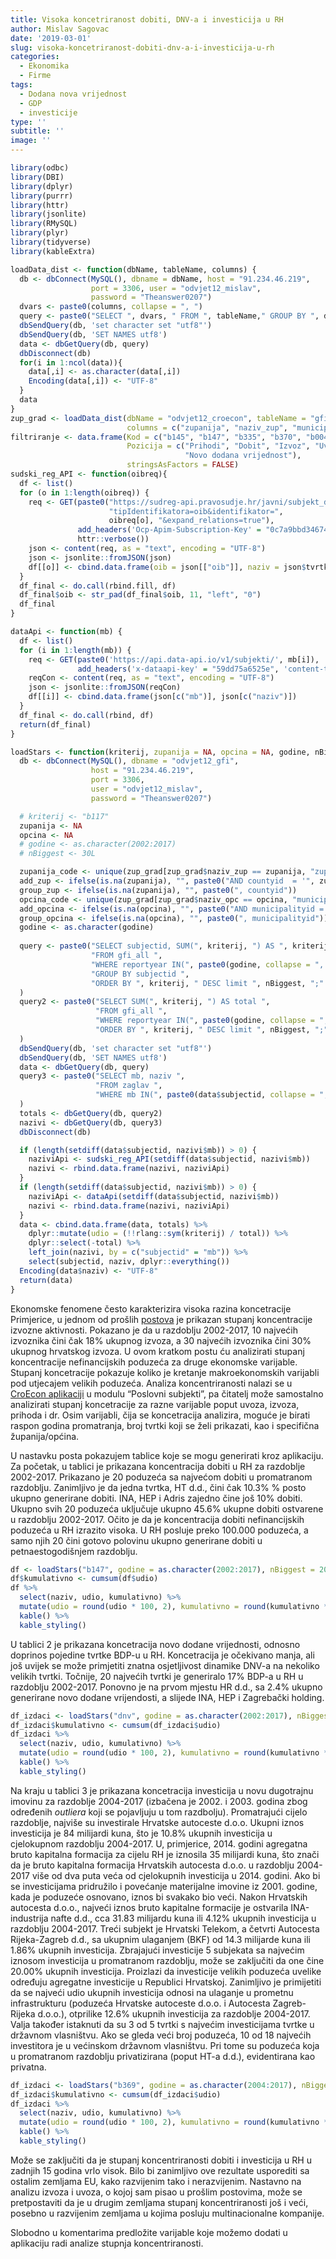```yaml
---
title: Visoka koncetriranost dobiti, DNV-a i investicija u RH
author: Mislav Sagovac
date: '2019-03-01'
slug: visoka-koncetriranost-dobiti-dnv-a-i-investicija-u-rh
categories:
  - Ekonomika
  - Firme
tags:
  - Dodana nova vrijednost
  - GDP
  - investicije
type: ''
subtitle: ''
image: ''
---
```



```r
library(odbc)
library(DBI)
library(dplyr)
library(purrr)
library(httr)
library(jsonlite)
library(RMySQL)
library(plyr)
library(tidyverse)
library(kableExtra)

loadData_dist <- function(dbName, tableName, columns) {
  db <- dbConnect(MySQL(), dbname = dbName, host = "91.234.46.219",
                  port = 3306, user = "odvjet12_mislav",
                  password = "Theanswer0207")
  dvars <- paste0(columns, collapse = ", ")
  query <- paste0("SELECT ", dvars, " FROM ", tableName," GROUP BY ", dvars, " DESC")
  dbSendQuery(db, 'set character set "utf8"')
  dbSendQuery(db, 'SET NAMES utf8')
  data <- dbGetQuery(db, query)
  dbDisconnect(db)
  for(i in 1:ncol(data)){
    data[,i] <- as.character(data[,i])
    Encoding(data[,i]) <- "UTF-8"
  }
  data
}
zup_grad <- loadData_dist(dbName = "odvjet12_croecon", tableName = "gfi",
                          columns = c("zupanija", "naziv_zup", "municipalityid", "naziv_opc"))
filtriranje <- data.frame(Kod = c("b145", "b147", "b335", "b370", "b004", "dnv"),
                          Pozicija = c("Prihodi", "Dobit", "Izvoz", "Uvoz", "Izdaci za razvoj",
                                       "Novo dodana vrijednost"),
                          stringsAsFactors = FALSE)
sudski_reg_API <- function(oibreq){
  df <- list()
  for (o in 1:length(oibreq)) {
    req <- GET(paste0("https://sudreg-api.pravosudje.hr/javni/subjekt_detalji?",
                      "tipIdentifikatora=oib&identifikator=",
                      oibreq[o], "&expand_relations=true"),
               add_headers('Ocp-Apim-Subscription-Key' = "0c7a9bbd34674a428e4218340fba732b"),
               httr::verbose())
    json <- content(req, as = "text", encoding = "UTF-8")
    json <- jsonlite::fromJSON(json)
    df[[o]] <- cbind.data.frame(oib = json[["oib"]], naziv = json$tvrtke$ime)
  }
  df_final <- do.call(rbind.fill, df)
  df_final$oib <- str_pad(df_final$oib, 11, "left", "0")
  df_final
}

dataApi <- function(mb) {
  df <- list()
  for (i in 1:length(mb)) {
    req <- GET(paste0('https://api.data-api.io/v1/subjekti/', mb[i]),
               add_headers('x-dataapi-key' = "59dd75a6525e", 'content-type' = "application/json"))
    reqCon <- content(req, as = "text", encoding = "UTF-8")
    json <- jsonlite::fromJSON(reqCon)
    df[[i]] <- cbind.data.frame(json[c("mb")], json[c("naziv")])
  }
  df_final <- do.call(rbind, df)
  return(df_final)
}

loadStars <- function(kriterij, zupanija = NA, opcina = NA, godine, nBiggest) {
  db <- dbConnect(MySQL(), dbname = "odvjet12_gfi",
                  host = "91.234.46.219",
                  port = 3306,
                  user = "odvjet12_mislav",
                  password = "Theanswer0207")

  # kriterij <- "b117"
  zupanija <- NA
  opcina <- NA
  # godine <- as.character(2002:2017)
  # nBiggest <- 30L

  zupanija_code <- unique(zup_grad[zup_grad$naziv_zup == zupanija, "zupanija"])
  add_zup <- ifelse(is.na(zupanija), "", paste0("AND countyid  = '", zupanija_code, "' "))
  group_zup <- ifelse(is.na(zupanija), "", paste0(", countyid"))
  opcina_code <- unique(zup_grad[zup_grad$naziv_opc == opcina, "municipalityid"])
  add_opcina <- ifelse(is.na(opcina), "", paste0("AND municipalityid = '", opcina_code, "' "))
  group_opcina <- ifelse(is.na(opcina), "", paste0(", municipalityid"))
  godine <- as.character(godine)
  
  query <- paste0("SELECT subjectid, SUM(", kriterij, ") AS ", kriterij, " ",
                  "FROM gfi_all ",
                  "WHERE reportyear IN(", paste0(godine, collapse = ", "), ") ", add_zup, add_opcina,
                  "GROUP BY subjectid ",
                  "ORDER BY ", kriterij, " DESC limit ", nBiggest, ";"
  )
  query2 <- paste0("SELECT SUM(", kriterij, ") AS total ",
                   "FROM gfi_all ",
                   "WHERE reportyear IN(", paste0(godine, collapse = ", "), ") ", add_zup, add_opcina,
                   "ORDER BY ", kriterij, " DESC limit ", nBiggest, ";"
  )
  dbSendQuery(db, 'set character set "utf8"')
  dbSendQuery(db, 'SET NAMES utf8')
  data <- dbGetQuery(db, query)
  query3 <- paste0("SELECT mb, naziv ",
                   "FROM zaglav ",
                   "WHERE mb IN(", paste0(data$subjectid, collapse = ", "), ");"
  )
  totals <- dbGetQuery(db, query2)
  nazivi <- dbGetQuery(db, query3)
  dbDisconnect(db)

  if (length(setdiff(data$subjectid, nazivi$mb)) > 0) {
    naziviApi <- sudski_reg_API(setdiff(data$subjectid, nazivi$mb))
    nazivi <- rbind.data.frame(nazivi, naziviApi)
  }
  if (length(setdiff(data$subjectid, nazivi$mb)) > 0) {
    naziviApi <- dataApi(setdiff(data$subjectid, nazivi$mb))
    nazivi <- rbind.data.frame(nazivi, naziviApi)
  }
  data <- cbind.data.frame(data, totals) %>%
    dplyr::mutate(udio = (!!rlang::sym(kriterij) / total)) %>%
    dplyr::select(-total) %>%
    left_join(nazivi, by = c("subjectid" = "mb")) %>%
    select(subjectid, naziv, dplyr::everything())
  Encoding(data$naziv) <- "UTF-8"
  return(data)
}

```



Ekonomske fenomene često karakterizira visoka razina koncetracije Primjerice, u jednom od prošlih [postova](http://croecon.contentio.biz/post/izvoznici-i-uvoznici-su-naj-e-e-iste-tvrtke/) je prikazan stupanj koncentracije izvozne aktivnosti. Pokazano je da u razdoblju 2002-2017, 10 najvećih izvoznika čini čak 18% ukupnog izvoza, a 30 najvećih izvoznika čini 30% ukupnog hrvatskog izvoza. U ovom kratkom postu ću analizirati stupanj koncentracije nefinancijskih poduzeća za druge ekonomske varijable. Stupanj koncetracije pokazuje koliko je kretanje makroekonomskih varijabli pod utjecajem velikih poduzeća. Analiza koncentriranosti nalazi se u [CroEcon aplikaciji](https://forensis.shinyapps.io/CroEcon/) u modulu "Poslovni subjekti", pa čitatelj može samostalno analizirati stupanj koncetracije za razne varijable poput uvoza, izvoza, prihoda i dr. Osim varijabli, čija se koncetracija analizira, moguće je birati raspon godina promatranja, broj tvrtki koji se želi prikazati, kao i specifična županija/općina.

U nastavku posta pokazujem tablice koje se mogu generirati kroz aplikaciju. Za početak, u tablici je prikazana koncentracija dobiti u RH za razdoblje 2002-2017. Prikazano je 20 poduzeća sa najvećom dobiti u promatranom razdoblju. Zanimljivo je da jedna tvrtka, HT d.d., čini čak 10.3% % posto ukupno generirane dobiti. INA, HEP i Adris zajedno čine još 10%  dobiti. Ukupno svih 20 poduzeća uključuje ukupno 45.6% ukupne dobiti ostvarene u razdoblju 2002-2017. Očito je da je koncentracija dobiti nefinancijskih poduzeća u RH izrazito visoka. U RH posluje preko 100.000 poduzeća, a samo njih 20 čini gotovo polovinu ukupno generirane dobiti u petnaestogodišnjem razdoblju. 

```r
df <- loadStars("b147", godine = as.character(2002:2017), nBiggest = 20)
df$kumulativno <- cumsum(df$udio)
df %>% 
  select(naziv, udio, kumulativno) %>% 
  mutate(udio = round(udio * 100, 2), kumulativno = round(kumulativno * 100), 2) %>% 
  kable() %>% 
  kable_styling()
```

U tablici 2 je prikazana koncetracija novo dodane vrijednosti, odnosno doprinos pojedine tvrtke BDP-u u RH. Koncetracija je očekivano manja, ali još uvijek se može primjetiti znatna osjetljivost dinamike DNV-a na nekoliko velikih tvrtki. Točnije, 20 najvećih tvrtki je generiralo 17% BDP-a u RH u razdoblju 2002-2017. Ponovno je na prvom mjestu HR d.d., sa 2.4% ukupno generirane novo dodane vrijendosti, a slijede INA, HEP i Zagrebački holding.

```r
df_izdaci <- loadStars("dnv", godine = as.character(2002:2017), nBiggest = 20)
df_izdaci$kumulativno <- cumsum(df_izdaci$udio) 
df_izdaci %>% 
  select(naziv, udio, kumulativno) %>% 
  mutate(udio = round(udio * 100, 2), kumulativno = round(kumulativno * 100), 2) %>% 
  kable() %>% 
  kable_styling()
```

Na kraju u tablici 3 je prikazana koncetracija investicija u novu dugotrajnu imovinu za razdoblje 2004-2017 (izbačena je 2002. i 2003. godina zbog određenih *outliera* koji se pojavljuju u tom razdbolju). Promatrajući cijelo razdoblje, najviše su investirale Hrvatske autoceste d.o.o. Ukupni iznos investicija  je 84 milijardi kuna, što je 10.8% ukupnih investicija u cjelokupnom razdoblju 2004-2017. U, primjerice, 2014. godini agregatna bruto kapitalna formacija za cijelu RH je iznosila 35 milijardi kuna, što znači da je bruto kapitalna formacija Hrvatskih autocesta d.o.o. u razdoblju 2004-2017 više od dva puta veća od cjelokupnih investicija u 2014. godini. Ako bi se investicijama pridružilo i povećanje materijalne imovine iz  2001. godine, kada je poduzeće osnovano, iznos bi svakako bio veći. Nakon Hrvatskih autocesta d.o.o., najveći iznos bruto kapitalne formacije je ostvarila INA-industrija nafte d.d., cca 31.83 milijardu kuna ili 4.12% ukupnih investicija u razdoblju 2004-2017. Treći subjekt je Hrvatski Telekom, a četvrti Autocesta Rijeka-Zagreb d.d., sa ukupnim ulaganjem (BKF) od 14.3 milijarde kuna ili 1.86% ukupnih investicija. Zbrajajući investicije 5 subjekata sa najvećim iznosom investicija u promatranom razdoblju, može se zaključiti da one čine 20.00% ukupnih investicija. Proizlazi da investicije velikih poduzeća uvelike određuju agregatne investicije u Republici Hrvatskoj. Zanimljivo je primijetiti da se najveći udio ukupnih investicija odnosi na ulaganje u prometnu infrastrukturu (poduzeća Hrvatske autoceste d.o.o. i Autocesta Zagreb-Rijeka d.o.o.), otprilike 12.6% ukupnih investicija za razdoblje 2004-2017. Valja također istaknuti da su 3 od 5 tvrtki s najvećim investicijama tvrtke u državnom vlasništvu. Ako se gleda veći broj poduzeća, 10 od 18 najvećih investitora je u većinskom državnom vlasništvu. Pri tome su poduzeća koja u promatranom razdoblju privatizirana (poput HT-a d.d.), evidentirana kao privatna.

```r
df_izdaci <- loadStars("b369", godine = as.character(2004:2017), nBiggest = 20)
df_izdaci$kumulativno <- cumsum(df_izdaci$udio) 
df_izdaci %>% 
  select(naziv, udio, kumulativno) %>% 
  mutate(udio = round(udio * 100, 2), kumulativno = round(kumulativno * 100), 2) %>% 
  kable() %>% 
  kable_styling()
```

Može se zaključiti da je stupanj koncentriranosti dobiti i investicija u RH u zadnjih 15 godina vrlo visok. Bilo bi zanimljivo ove rezultate usporediti sa ostalim zemljama EU, kako razvijenim tako i nerazvijenim. Nastavno na analizu izvoza i uvoza, o kojoj sam pisao u prošlim postovima, može se pretpostaviti da je u drugim zemljama stupanj koncentriranosti još i veći, posebno u razvijenim zemljama u kojima posluju multinacionalne kompanije. 

Slobodno u komentarima predložite varijable koje možemo dodati u aplikaciju radi analize stupnja koncentriranosti.